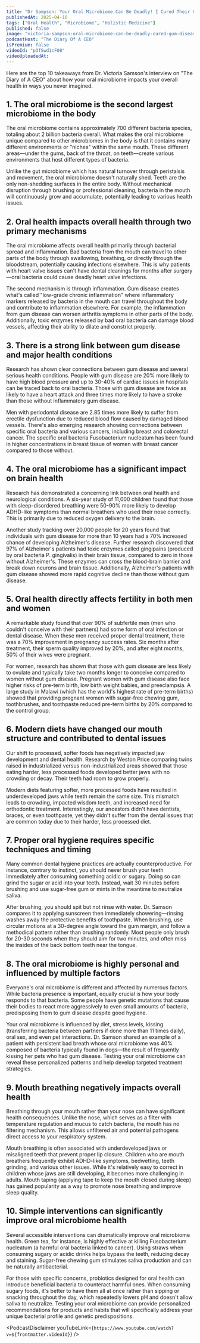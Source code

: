 ```yaml
---
title: "Dr Sampson: Your Oral Microbiome Can Be Deadly! I Cured Their Gum Disease And They Walked Again!"
publishedAt: 2025-04-10
tags: ["Oral Health", "Microbiome", "Holistic Medicine"]
published: false
image: "victoria-sampson-oral-microbiome-can-be-deadly-cured-gum-disease.jpg"
podcastHost: "The Diary Of A CEO"
isPremium: false
videoId: "p3fSwd1cF08"
videoUploadedAt: 
---
```



<PodcastSummaryPageLayout frontmatter={frontmatter}>

Here are the top 10 takeaways from Dr. Victoria Samson's interview on "The Diary of A CEO" about how your oral microbiome impacts your overall health in ways you never imagined.


## 1. The oral microbiome is the second largest microbiome in the body
The oral microbiome contains approximately 700 different bacteria species, totaling about 2 billion bacteria overall. What makes the oral microbiome unique compared to other microbiomes in the body is that it contains many different environments or "niches" within the same mouth. These different areas—under the gums, back of the throat, on teeth—create various environments that host different types of bacteria.

Unlike the gut microbiome which has natural turnover through peristalsis and movement, the oral microbiome doesn't naturally shed. Teeth are the only non-shedding surfaces in the entire body. Without mechanical disruption through brushing or professional cleaning, bacteria in the mouth will continuously grow and accumulate, potentially leading to various health issues.

## 2. Oral health impacts overall health through two primary mechanisms
The oral microbiome affects overall health primarily through bacterial spread and inflammation. Bad bacteria from the mouth can travel to other parts of the body through swallowing, breathing, or directly through the bloodstream, potentially causing infections elsewhere. This is why patients with heart valve issues can't have dental cleanings for months after surgery—oral bacteria could cause deadly heart valve infections.

The second mechanism is through inflammation. Gum disease creates what's called "low-grade chronic inflammation" where inflammatory markers released by bacteria in the mouth can travel throughout the body and contribute to inflammation elsewhere. For example, the inflammation from gum disease can worsen arthritis symptoms in other parts of the body. Additionally, toxic enzymes released by bad oral bacteria can damage blood vessels, affecting their ability to dilate and constrict properly.

## 3. There is a strong link between gum disease and major health conditions
Research has shown clear connections between gum disease and several serious health conditions. People with gum disease are 20% more likely to have high blood pressure and up to 30-40% of cardiac issues in hospitals can be traced back to oral bacteria. Those with gum disease are twice as likely to have a heart attack and three times more likely to have a stroke than those without inflammatory gum disease.

Men with periodontal disease are 2.85 times more likely to suffer from erectile dysfunction due to reduced blood flow caused by damaged blood vessels. There's also emerging research showing connections between specific oral bacteria and various cancers, including breast and colorectal cancer. The specific oral bacteria Fusobacterium nucleatum has been found in higher concentrations in breast tissue of women with breast cancer compared to those without.

## 4. The oral microbiome has a significant impact on brain health
Research has demonstrated a concerning link between oral health and neurological conditions. A six-year study of 11,000 children found that those with sleep-disordered breathing were 50-90% more likely to develop ADHD-like symptoms than normal breathers who used their nose correctly. This is primarily due to reduced oxygen delivery to the brain.

Another study tracking over 20,000 people for 20 years found that individuals with gum disease for more than 10 years had a 70% increased chance of developing Alzheimer's disease. Further research discovered that 97% of Alzheimer's patients had toxic enzymes called gingipains (produced by oral bacteria P. gingivalis) in their brain tissue, compared to zero in those without Alzheimer's. These enzymes can cross the blood-brain barrier and break down neurons and brain tissue. Additionally, Alzheimer's patients with gum disease showed more rapid cognitive decline than those without gum disease.

## 5. Oral health directly affects fertility in both men and women
A remarkable study found that over 90% of subfertile men (men who couldn't conceive with their partners) had some form of oral infection or dental disease. When these men received proper dental treatment, there was a 70% improvement in pregnancy success rates. Six months after treatment, their sperm quality improved by 20%, and after eight months, 50% of their wives were pregnant.

For women, research has shown that those with gum disease are less likely to ovulate and typically take two months longer to conceive compared to women without gum disease. Pregnant women with gum disease also face higher risks of pre-term birth, low birth weight babies, and preeclampsia. A large study in Malawi (which has the world's highest rate of pre-term births) showed that providing pregnant women with sugar-free chewing gum, toothbrushes, and toothpaste reduced pre-term births by 20% compared to the control group.

## 6. Modern diets have changed our mouth structure and contributed to dental issues
Our shift to processed, softer foods has negatively impacted jaw development and dental health. Research by Weston Price comparing twins raised in industrialized versus non-industrialized areas showed that those eating harder, less processed foods developed better jaws with no crowding or decay. Their teeth had room to grow properly.

Modern diets featuring softer, more processed foods have resulted in underdeveloped jaws while teeth remain the same size. This mismatch leads to crowding, impacted wisdom teeth, and increased need for orthodontic treatment. Interestingly, our ancestors didn't have dentists, braces, or even toothpaste, yet they didn't suffer from the dental issues that are common today due to their harder, less processed diet.

## 7. Proper oral hygiene requires specific techniques and timing
Many common dental hygiene practices are actually counterproductive. For instance, contrary to instinct, you should never brush your teeth immediately after consuming something acidic or sugary. Doing so can grind the sugar or acid into your teeth. Instead, wait 30 minutes before brushing and use sugar-free gum or mints in the meantime to neutralize saliva.

After brushing, you should spit but not rinse with water. Dr. Samson compares it to applying sunscreen then immediately showering—rinsing washes away the protective benefits of toothpaste. When brushing, use circular motions at a 30-degree angle toward the gum margin, and follow a methodical pattern rather than brushing randomly. Most people only brush for 20-30 seconds when they should aim for two minutes, and often miss the insides of the back bottom teeth near the tongue.

## 8. The oral microbiome is highly personal and influenced by multiple factors
Everyone's oral microbiome is different and affected by numerous factors. While bacteria presence is important, equally crucial is how your body responds to that bacteria. Some people have genetic mutations that cause their bodies to react more aggressively to even small amounts of bacteria, predisposing them to gum disease despite good hygiene.

Your oral microbiome is influenced by diet, stress levels, kissing (transferring bacteria between partners if done more than 11 times daily), oral sex, and even pet interactions. Dr. Samson shared an example of a patient with persistent bad breath whose oral microbiome was 40% composed of bacteria typically found in dogs—the result of frequently kissing her pets who had gum disease. Testing your oral microbiome can reveal these personalized patterns and help develop targeted treatment strategies.

## 9. Mouth breathing negatively impacts overall health
Breathing through your mouth rather than your nose can have significant health consequences. Unlike the nose, which serves as a filter with temperature regulation and mucus to catch bacteria, the mouth has no filtering mechanism. This allows unfiltered air and potential pathogens direct access to your respiratory system.

Mouth breathing is often associated with underdeveloped jaws or misaligned teeth that prevent proper lip closure. Children who are mouth breathers frequently exhibit ADHD-like symptoms, bedwetting, teeth grinding, and various other issues. While it's relatively easy to correct in children whose jaws are still developing, it becomes more challenging in adults. Mouth taping (applying tape to keep the mouth closed during sleep) has gained popularity as a way to promote nose breathing and improve sleep quality.

## 10. Simple interventions can significantly improve oral microbiome health
Several accessible interventions can dramatically improve oral microbiome health. Green tea, for instance, is highly effective at killing Fusobacterium nucleatum (a harmful oral bacteria linked to cancer). Using straws when consuming sugary or acidic drinks helps bypass the teeth, reducing decay and staining. Sugar-free chewing gum stimulates saliva production and can be naturally antibacterial.

For those with specific concerns, probiotics designed for oral health can introduce beneficial bacteria to counteract harmful ones. When consuming sugary foods, it's better to have them all at once rather than sipping or snacking throughout the day, which repeatedly lowers pH and doesn't allow saliva to neutralize. Testing your oral microbiome can provide personalized recommendations for products and habits that will specifically address your unique bacterial profile and genetic predispositions.

<PodcastDisclaimer youTubeLink={`https://www.youtube.com/watch?v=${frontmatter.videoId}`} />

</PodcastSummaryPageLayout>
